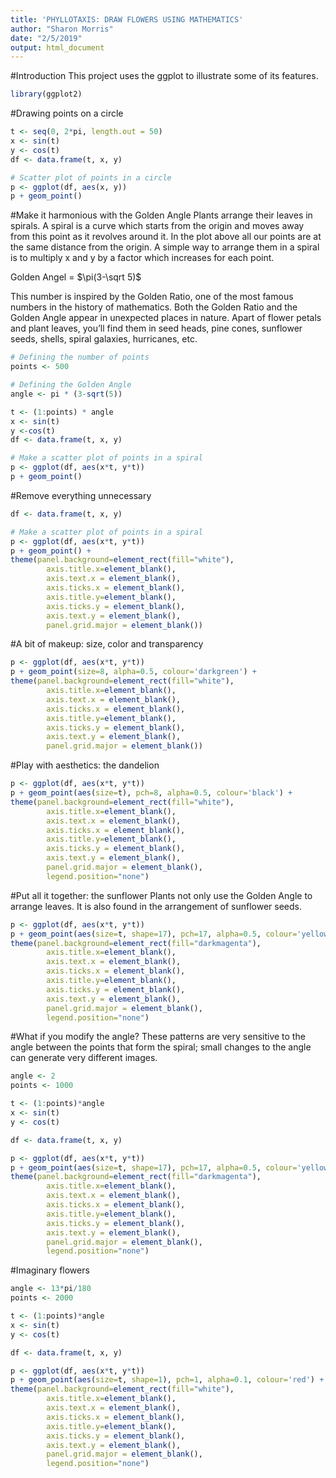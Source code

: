 ```yaml
---
title: 'PHYLLOTAXIS: DRAW FLOWERS USING MATHEMATICS'
author: "Sharon Morris"
date: "2/5/2019"
output: html_document
---
```

#Introduction
This project uses the ggplot to illustrate some of its features.
```r
library(ggplot2)
```

#Drawing points on a circle
```r
t <- seq(0, 2*pi, length.out = 50)
x <- sin(t)
y <- cos(t)
df <- data.frame(t, x, y)

# Scatter plot of points in a circle
p <- ggplot(df, aes(x, y))
p + geom_point()
```
#Make it harmonious with the Golden Angle
Plants arrange their leaves in spirals. A spiral is a curve which starts from the origin and moves away from this point as it revolves around it. In the plot above all our points are at the same distance from the origin. A simple way to arrange them in a spiral is to multiply x and y by a factor which increases for each point. 

Golden Angel = $\pi(3-\sqrt 5)$

This number is inspired by the Golden Ratio, one of the most famous numbers in the history of mathematics. Both the Golden Ratio and the Golden Angle appear in unexpected places in nature. Apart of flower petals and plant leaves, you'll find them in seed heads, pine cones, sunflower seeds, shells, spiral galaxies, hurricanes, etc.
```r
# Defining the number of points
points <- 500

# Defining the Golden Angle
angle <- pi * (3-sqrt(5))

t <- (1:points) * angle
x <- sin(t)
y <-cos(t)
df <- data.frame(t, x, y)

# Make a scatter plot of points in a spiral
p <- ggplot(df, aes(x*t, y*t))
p + geom_point()
```
#Remove everything unnecessary
```r
df <- data.frame(t, x, y)

# Make a scatter plot of points in a spiral
p <- ggplot(df, aes(x*t, y*t))
p + geom_point() + 
theme(panel.background=element_rect(fill="white"),
        axis.title.x=element_blank(),
        axis.text.x = element_blank(),
        axis.ticks.x = element_blank(),
        axis.title.y=element_blank(),
        axis.ticks.y = element_blank(),
        axis.text.y = element_blank(),
        panel.grid.major = element_blank())
```
#A bit of makeup: size, color and transparency
```r
p <- ggplot(df, aes(x*t, y*t))
p + geom_point(size=8, alpha=0.5, colour='darkgreen') + 
theme(panel.background=element_rect(fill="white"),
        axis.title.x=element_blank(),
        axis.text.x = element_blank(),
        axis.ticks.x = element_blank(),
        axis.title.y=element_blank(),
        axis.ticks.y = element_blank(),
        axis.text.y = element_blank(),
        panel.grid.major = element_blank())
```

#Play with aesthetics: the dandelion
```r
p <- ggplot(df, aes(x*t, y*t))
p + geom_point(aes(size=t), pch=8, alpha=0.5, colour='black') + 
theme(panel.background=element_rect(fill="white"),
        axis.title.x=element_blank(),
        axis.text.x = element_blank(),
        axis.ticks.x = element_blank(),
        axis.title.y=element_blank(),
        axis.ticks.y = element_blank(),
        axis.text.y = element_blank(),
        panel.grid.major = element_blank(),
        legend.position="none")
```
#Put all it together: the sunflower
Plants not only use the Golden Angle to arrange leaves. It is also found in the arrangement of sunflower seeds.
```r
p <- ggplot(df, aes(x*t, y*t))
p + geom_point(aes(size=t, shape=17), pch=17, alpha=0.5, colour='yellow') + 
theme(panel.background=element_rect(fill="darkmagenta"),
        axis.title.x=element_blank(),
        axis.text.x = element_blank(),
        axis.ticks.x = element_blank(),
        axis.title.y=element_blank(),
        axis.ticks.y = element_blank(),
        axis.text.y = element_blank(),
        panel.grid.major = element_blank(),
        legend.position="none")
```
#What if you modify the angle?
These patterns are very sensitive to the angle between the points that form the spiral; small changes to the angle can generate very different images.
```r
angle <- 2
points <- 1000

t <- (1:points)*angle
x <- sin(t)
y <- cos(t)

df <- data.frame(t, x, y)

p <- ggplot(df, aes(x*t, y*t))
p + geom_point(aes(size=t, shape=17), pch=17, alpha=0.5, colour='yellow') + 
theme(panel.background=element_rect(fill="darkmagenta"),
        axis.title.x=element_blank(),
        axis.text.x = element_blank(),
        axis.ticks.x = element_blank(),
        axis.title.y=element_blank(),
        axis.ticks.y = element_blank(),
        axis.text.y = element_blank(),
        panel.grid.major = element_blank(),
        legend.position="none")
```

#Imaginary flowers
```r
angle <- 13*pi/180
points <- 2000

t <- (1:points)*angle
x <- sin(t)
y <- cos(t)

df <- data.frame(t, x, y)

p <- ggplot(df, aes(x*t, y*t))
p + geom_point(aes(size=t, shape=1), pch=1, alpha=0.1, colour='red') + 
theme(panel.background=element_rect(fill="white"),
        axis.title.x=element_blank(),
        axis.text.x = element_blank(),
        axis.ticks.x = element_blank(),
        axis.title.y=element_blank(),
        axis.ticks.y = element_blank(),
        axis.text.y = element_blank(),
        panel.grid.major = element_blank(),
        legend.position="none")
```

